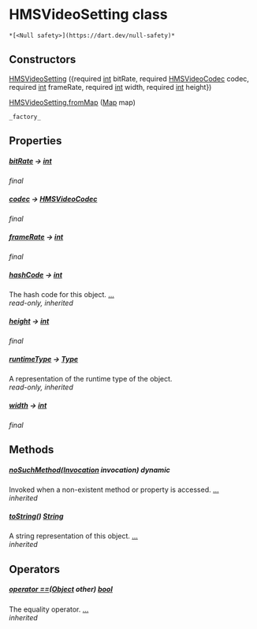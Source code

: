 # HMSVideoSetting class

    *[<Null safety>](https://dart.dev/null-safety)*

## Constructors

[HMSVideoSetting](../hmssdk_flutter/HMSVideoSetting/HMSVideoSetting) ({required [int](https://api.flutter.dev/flutter/dart-core/int-class.html) bitRate, required [HMSVideoCodec](../hmssdk_flutter/HMSVideoCodec-class) codec, required [int](https://api.flutter.dev/flutter/dart-core/int-class.html) frameRate, required [int](https://api.flutter.dev/flutter/dart-core/int-class.html) width, required [int](https://api.flutter.dev/flutter/dart-core/int-class.html) height})

[HMSVideoSetting.fromMap](../hmssdk_flutter/HMSVideoSetting/HMSVideoSetting.fromMap) ([Map](https://api.flutter.dev/flutter/dart-core/Map-class.html) map)

    _factory_

## Properties

##### [bitRate](../hmssdk_flutter/HMSVideoSetting/bitRate) &#8594; [int](https://api.flutter.dev/flutter/dart-core/int-class.html)

_final_

##### [codec](../hmssdk_flutter/HMSVideoSetting/codec) &#8594; [HMSVideoCodec](../hmssdk_flutter/HMSVideoCodec-class)

_final_

##### [frameRate](../hmssdk_flutter/HMSVideoSetting/frameRate) &#8594; [int](https://api.flutter.dev/flutter/dart-core/int-class.html)

_final_

##### [hashCode](https://api.flutter.dev/flutter/dart-core/Object/hashCode.html) &#8594; [int](https://api.flutter.dev/flutter/dart-core/int-class.html)

The hash code for this object. [...](https://api.flutter.dev/flutter/dart-core/Object/hashCode.html)  
_read-only, inherited_

##### [height](../hmssdk_flutter/HMSVideoSetting/height) &#8594; [int](https://api.flutter.dev/flutter/dart-core/int-class.html)

_final_

##### [runtimeType](https://api.flutter.dev/flutter/dart-core/Object/runtimeType.html) &#8594; [Type](https://api.flutter.dev/flutter/dart-core/Type-class.html)

A representation of the runtime type of the object.  
_read-only, inherited_

##### [width](../hmssdk_flutter/HMSVideoSetting/width) &#8594; [int](https://api.flutter.dev/flutter/dart-core/int-class.html)

_final_

## Methods

##### [noSuchMethod](https://api.flutter.dev/flutter/dart-core/Object/noSuchMethod.html)([Invocation](https://api.flutter.dev/flutter/dart-core/Invocation-class.html) invocation) dynamic

Invoked when a non-existent method or property is accessed. [...](https://api.flutter.dev/flutter/dart-core/Object/noSuchMethod.html)  
_inherited_

##### [toString](https://api.flutter.dev/flutter/dart-core/Object/toString.html)() [String](https://api.flutter.dev/flutter/dart-core/String-class.html)

A string representation of this object. [...](https://api.flutter.dev/flutter/dart-core/Object/toString.html)  
_inherited_

## Operators

##### [operator ==](https://api.flutter.dev/flutter/dart-core/Object/operator_equals.html)([Object](https://api.flutter.dev/flutter/dart-core/Object-class.html) other) [bool](https://api.flutter.dev/flutter/dart-core/bool-class.html)

The equality operator. [...](https://api.flutter.dev/flutter/dart-core/Object/operator_equals.html)  
_inherited_
